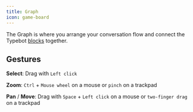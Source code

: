 ```yaml
---
title: Graph
icon: game-board
---
```



The Graph is where you arrange your conversation flow and connect the Typebot [blocks](./blocks/overview) together.

## Gestures

**Select**: Drag with `Left click`

**Zoom**: `Ctrl` + `Mouse wheel` on a mouse or `pinch` on a trackpad

**Pan** / **Move**: Drag with `Space` + `Left click` on a mouse or `two-finger drag` on a trackpad

<LoomVideo id="200d88212d44421fb713a7623e222c9b" />
